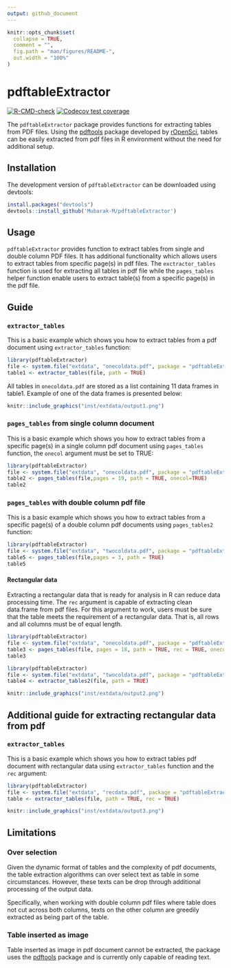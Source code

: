 ```yaml
---
output: github_document
---
```


```r
knitr::opts_chunk$set(
  collapse = TRUE,
  comment = "",
  fig.path = "man/figures/README-",
  out.width = "100%"
)
```

# pdftableExtractor

<!-- badges: start -->
[![R-CMD-check](https://github.com/Mubarak-M/pdftableExtractor/workflows/R-CMD-check/badge.svg)](https://github.com/Mubarak-M/pdftableExtractor/actions)
[![Codecov test coverage](https://codecov.io/gh/Mubarak-M/pdftableExtractor/branch/main/graph/badge.svg)](https://app.codecov.io/gh/Mubarak-M/pdftableExtractor?branch=main)
<!-- badges: end -->



The `pdftableExtractor` package provides functions for extracting tables from PDF
 files. Using the [pdftools](https://github.com/ropensci/pdftools)  package developed by [rOpenSci](https://ropensci.org/), tables can be easily extracted from pdf files in R 
 environment without the need for additional setup. 
 
 
## Installation
The development version of `pdftableExtractor` can be downloaded using devtools:

```r
install.packages("devtools")
devtools::install_github('Mubarak-M/pdftableExtractor')
```

## Usage
`pdftableExtractor` provides function to extract tables from single and double column PDF files. It has additional functionality which allows users to
extract tables from specific page(s) in pdf files. The `exctractor_tables` function
is used for extracting all tables in pdf file while the `pages_tables` helper function
enable users to extract table(s) from a specific page(s) in the pdf file.

## Guide
### `extractor_tables`
This is a basic example which shows you how to extract tables from a pdf document
using `extractor_tables` function:

```r
library(pdftableExtractor)
file <- system.file("extdata", "onecoldata.pdf", package = "pdftableExtractor")
table1 <- extractor_tables(file, path = TRUE)
```

All tables in `onecoldata.pdf` are stored as a list containing 11 data frames 
in table1.
Example of one of the data frames is presented below:


```r
knitr::include_graphics("inst/extdata/output1.png")
```

### `pages_tables` from single column document
This is a basic example which shows you how to extract tables from a specific 
page(s) in a single column pdf document using `pages_tables` function, the `onecol`
argument must be set to TRUE:

```r
library(pdftableExtractor)
file <- system.file("extdata", "onecoldata.pdf", package = "pdftableExtractor")
table2 <- pages_tables(file,pages = 19, path = TRUE, onecol=TRUE)
table2
```


### `pages_tables` with double column pdf file
This is a basic example which shows you how to extract tables from a specific 
page(s) of a double column pdf documents using `pages_tables2` function:

```r
library(pdftableExtractor)
file <- system.file("extdata", "twocoldata.pdf", package = "pdftableExtractor")
table5 <- pages_tables(file,pages = 3, path = TRUE)
table5
```
#### Rectangular data
Extracting a rectangular data that is ready for analysis in R can 
reduce data processing time. The `rec` argument is capable of extracting clean
data.frame from pdf files. For this argument to work, users must be sure that the
table meets the requirement of a rectangular data. That is, all rows 
and all columns must be of equal length.

```r
library(pdftableExtractor)
file <- system.file("extdata", "onecoldata.pdf", package = "pdftableExtractor")
table3 <- pages_tables(file, pages = 18, path = TRUE, rec = TRUE, onecol = TRUE)
table3
```

<!-- ## Usage guide for double column document -->
<!-- ### `extractor_tables2` -->
<!--  This is a basic example which shows you how to extract tables from double column -->
<!--  pdf documents using `extractor_tables2` function: -->

```r
library(pdftableExtractor)
file <- system.file("extdata", "twocoldata.pdf", package = "pdftableExtractor")
table4 <- extractor_tables2(file, path = TRUE)
```

 <!-- All tables in `twocoldata.pdf` are stored as a list containing 4 data frames  -->
 <!-- in table4. -->

 <!-- Example of one of the data frames is presented below: -->


```r
knitr::include_graphics("inst/extdata/output2.png")
```


## Additional guide for extracting rectangular data from pdf
### `extractor_tables`
This is a basic example which shows you how to extract tables pdf document with
rectangular data using `extractor_tables` function and the `rec` argument:

```r
library(pdftableExtractor)
file <- system.file("extdata", "recdata.pdf", package = "pdftableExtractor")
table <- extractor_tables(file, path = TRUE, rec = TRUE)
```


```r
knitr::include_graphics("inst/extdata/output3.png")
```



## Limitations

### Over selection
Given the dynamic format of tables and the complexity of pdf documents, the table 
extraction algorithms can over select text as table in some circumstances.
However, these texts can be drop through additional processing of the output data.

Specifically, when working with double column pdf files where table does not cut 
across both columns, texts on the other column are greedily extracted as being part
of the table.

### Table inserted as image
Table inserted as image in pdf document cannot be extracted, the package uses the [pdftools](https://github.com/ropensci/pdftools) package and is currently only 
capable of reading text.


